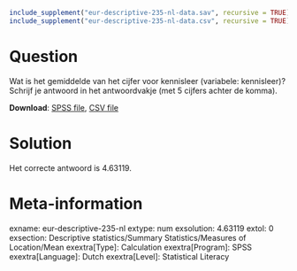 ```r
include_supplement("eur-descriptive-235-nl-data.sav", recursive = TRUE)
include_supplement("eur-descriptive-235-nl-data.csv", recursive = TRUE)
```

Question
========
Wat is het gemiddelde van het cijfer voor kennisleer (variabele: kennisleer)? Schrijf je antwoord in het antwoordvakje (met 5 cijfers achter de komma).

**Download**: [SPSS file](eur-descriptive-235-nl-data.sav), [CSV file](eur-descriptive-235-nl-data.csv)


Solution
========
Het correcte antwoord is 4.63119.


Meta-information
================
exname: eur-descriptive-235-nl
extype: num
exsolution: 4.63119
extol: 0
exsection: Descriptive statistics/Summary Statistics/Measures of Location/Mean
exextra[Type]: Calculation
exextra[Program]: SPSS
exextra[Language]: Dutch
exextra[Level]: Statistical Literacy
